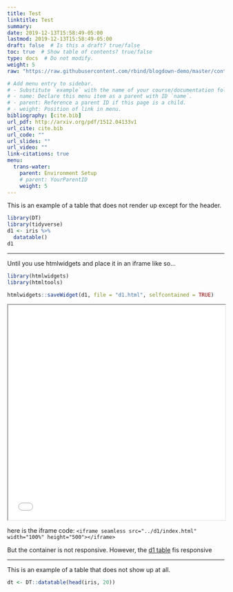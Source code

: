 ```yaml
---
title: Test
linktitle: Test
summary:
date: 2019-12-13T15:58:49-05:00
lastmod: 2019-12-13T15:58:49-05:00
draft: false  # Is this a draft? true/false
toc: true  # Show table of contents? true/false
type: docs  # Do not modify.
weight: 5
raw: "https://raw.githubusercontent.com/rbind/blogdown-demo/master/content/post/2017-09-07-adding-htmlwidgets-to-r-markdown-posts.Rmd"

# Add menu entry to sidebar.
# - Substitute `example` with the name of your course/documentation folder.
# - name: Declare this menu item as a parent with ID `name`.
# - parent: Reference a parent ID if this page is a child.
# - weight: Position of link in menu.
bibliography: [cite.bib]
url_pdf: http://arxiv.org/pdf/1512.04133v1
url_cite: cite.bib
url_code: ""
url_slides: ""
url_video: ""
link-citations: true
menu:
  trans-water:
    parent: Environment Setup
    # parent: YourParentID
    weight: 5
---
```



This is an example of a table that does not render up except for the header.

```r
library(DT)
library(tidyverse)
d1 <- iris %>%
  datatable()
d1
```

<hr/>

Until you use htmlwidgets and place it in an iframe like so...

```r
library(htmlwidgets)
library(htmltools)

htmlwidgets::saveWidget(d1, file = "d1.html", selfcontained = TRUE)

```

<iframe seamless src="../d1/index.html" width="100%" height="500"></iframe>

here is the iframe code:
`<iframe seamless src="../d1/index.html" width="100%" height="500"></iframe>`

But the container is not responsive. However, the [d1 table](https://istmobiome.rbind.io/projects/trans-water/d1/) fis responsive

<hr/>


This is an example of a table that does not show up at all.


```r
dt <- DT::datatable(head(iris, 20))
```
